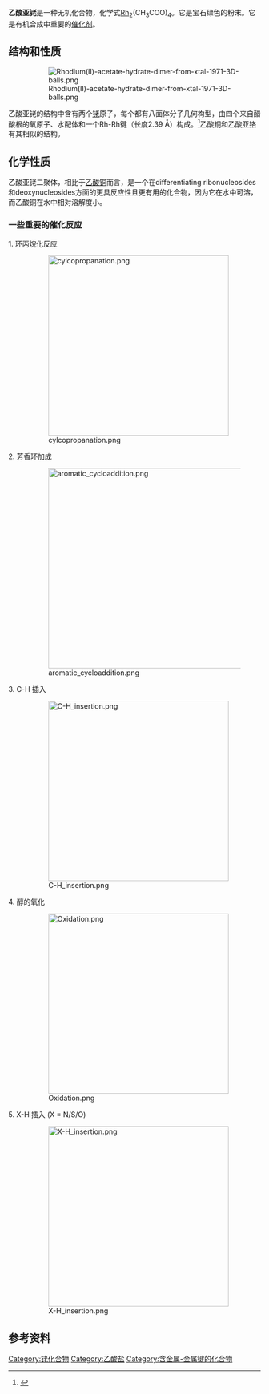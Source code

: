 {{chembox
| Watchedfields = changed
| verifiedrevid = 464381848
|   Name = 乙酸亚铑
|   ImageFile = Rhodium(II) acetate.jpg
<!-- | ImageSize = 200px -->
|   ImageName = Rhodium(II) acetate
|   IUPACName = Rhodium(II) acetate<br />乙酸铑(II)
|   OtherNames = 二乙酸铑<br />醋酸亚铑<br />二醋酸铑
| Section1 = {{Chembox Identifiers
|   ChemSpiderID_Ref = {{chemspidercite|correct|chemspider}}
| ChemSpiderID = 20370
| PubChem = 152122
| InChI = 1S/4C2H4O2.2Rh/c4*1-2(3)4;;/h4*1H3,(H,3,4);;/q;;;;2*+2/p-4
| InChIKey = : SYBXSZMNKDOUCA-UHFFFAOYSA-J
| StdInChI_Ref = {{stdinchicite|correct|chemspider}}
| StdInChI = 1S/2C2H4O2.Rh/c2*1-2(3)4;/h2*1H3,(H,3,4);/q;;+2/p-2
| StdInChIKey_Ref = {{stdinchicite|correct|chemspider}}
| StdInChIKey = ITDJKCJYYAQMRO-UHFFFAOYSA-L
| CASNo_Ref = {{cascite|correct|CAS}}
| CASNo = 15956-28-2
| RTECS = VI9361000
| EINECS = 240-084-8
  }}
| Section2 = {{Chembox Properties
|   Formula = C<sub>8</sub>H<sub>12</sub>O<sub>8</sub>Rh<sub>2</sub>
|   MolarMass = 441.99 g/mol
|   Appearance = 宝石绿色粉末
|   Density = 1.126 g/cm<sup>3</sup>
|   Solubility = 可溶
|   Solvent = 其他溶剂
|   SolubleOther = 极性的有机溶剂
|   MeltingPt = >100 °C
|   BoilingPt = （分解）
  }}
| Section3 = {{Chembox Structure
|   Coordination = [[octahedral|octahedral]]
|   CrystalStruct = [[monoclinic|monoclinic]]
|   Dipole = 0 [[Debye|D]]
  }}
| Section7 = {{Chembox Hazards
|   ExternalMSDS = [http://www.coleparmer.in/catalog/Msds/95104.htm Coleparmer MSDS]
|   NFPA-H = 3
|   NFPA-R = 0
|   NFPA-F = 0
|   FlashPt = 可燃性低
|   RPhrases = 36/38
|   SPhrases = 15, 26, 28A, 37/39
  }}
| Section8 = {{Chembox Related
|   OtherCpds = [[乙酸铜|乙酸铜]]<br />[[乙酸亚铬|乙酸亚铬]]<br />
  }}
}}

'''乙酸亚铑'''是一种无机化合物，化学式[[铑|Rh]]<sub>2</sub>(CH<sub>3</sub>COO)<sub>4</sub>。它是宝石绿色的粉末。它是有机合成中重要的[[催化剂|催化剂]]。

==结构和性质==
:[[File:Rhodium(II)-acetate-hydrate-dimer-from-xtal-1971-3D-balls.png|thumb]]

乙酸亚铑的结构中含有两个[[铑|铑]]原子，每个都有八面体分子几何构型，由四个来自醋酸根的氧原子、水配体和一个Rh-Rh键（长度2.39 Å）构成。<ref name="Cotton DeBoer LaPrade Pipal pp. 1664–1671">{{cite journal | last=Cotton | first=F. A. | last2=DeBoer | first2=B. G. | last3=LaPrade | first3=M. D. | last4=Pipal | first4=J. R. | last5=Ucko | first5=D. A. | title=The crystal and molecular structures of dichromium tetraacetate dihydrate and dirhodium tetraacetate dihydrate | journal=Acta Crystallographica Section B Structural Crystallography and Crystal Chemistry | publisher=International Union of Crystallography (IUCr) | volume=27 | issue=8 | date=1971-08-15 | issn=0567-7408 | doi=10.1107/s0567740871004527 | pages=1664–1671}}</ref>[[乙酸铜|乙酸铜]]和[[乙酸亚铬|乙酸亚铬]]有其相似的结构。

==化学性质==
乙酸亚铑二聚体，相比于[[乙酸铜|乙酸铜]]而言，是一个在differentiating ribonucleosides和deoxynucleosides方面的更具反应性且更有用的化合物，因为它在水中可溶，而乙酸铜在水中相对溶解度小。
===一些重要的催化反应===
1. 环丙烷化反应
:[[File:cylcopropanation.png|360px]]
2. 芳香环加成
:[[File:aromatic_cycloaddition.png|400px]]
3. C-H 插入
:[[File:C-H_insertion.png|360px]]
4. 醇的氧化
:[[File:Oxidation.png|360px]]
5. X-H 插入 (X = N/S/O)
:[[File:X-H_insertion.png|360px]]

==参考资料==
{{Reflist}}

{{铑化合物}}
{{乙酸盐}}

[[Category:铑化合物|Category:铑化合物]]
[[Category:乙酸盐|Category:乙酸盐]]
[[Category:含金属-金属键的化合物|Category:含金属-金属键的化合物]]